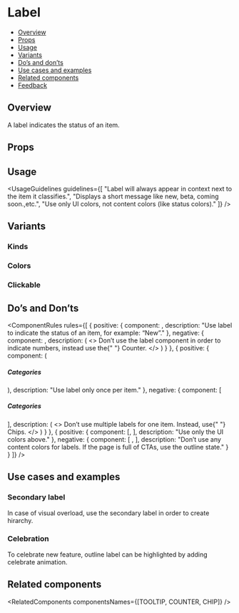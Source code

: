 
<Meta of={LabelStories} />

# Label

- [Overview](#overview)
- [Props](#props)
- [Usage](#usage)
- [Variants](#variants)
- [Do’s and don’ts](#dos-and-donts)
- [Use cases and examples](#use-cases-and-examples)
- [Related components](#related-components)
- [Feedback](#feedback)

## Overview

A label indicates the status of an item.

<Canvas of={LabelStories.Overview} />

## Props

<PropsTable />

## Usage

<UsageGuidelines
  guidelines={[
    "Label will always appear in context next to the item it classifies.",
    "Displays a short message like new, beta, coming soon.,etc.",
    "Use only UI colors, not content colors (like status colors)."
  ]}
/>

<TipCheckYourself />

## Variants

### Kinds

<Canvas of={LabelStories.Kinds} />

### Colors

<Canvas of={LabelStories.Colors} />

### Clickable

<Canvas of={LabelStories.Clickable} />

## Do’s and Don’ts

<ComponentRules
  rules={[
    {
      positive: {
        component: <Label text="New" />,
        description: "Use label to indicate the status of an item, for example: “New”."
      },
      negative: {
        component: <Label text="123" />,
        description: (
          <>
            Don’t use the label component in order to indicate numbers, instead use the{" "}
            <StorybookLink page="Feedback/Counter">Counter.</StorybookLink>
          </>
        )
      }
    },
    {
      positive: {
        component: (
          <div className="monday-storybook-label_inline-block">
            <h5 className="monday-storybook-label_title">Categories</h5>
            <Label text="new" />
          </div>
        ),
        description: "Use label only once per item."
      },
      negative: {
        component: [
          <div className="monday-storybook-label_block">
            <h5>Categories</h5>
            <div className="monday-storybook-label_inline-block">
              <Label text="Featured" />
              <Label text="CRM" />
              <Label text="Export" />
            </div>
          </div>
        ],
        description: (
          <>
            Don’t use multiple labels for one item. Instead, use{" "}
            <StorybookLink page="Data display/Chips">Chips.</StorybookLink>
          </>
        )
      }
    },
    {
      positive: {
        component: [<Label text="New" kind={Label.kinds.LINE} />, <Label text="Beta" />],
        description: "Use only the UI colors above."
      },
      negative: {
        component: [
          <Label
            className="monday-storybook-label_bad-lable monday-storybook-label_purple"
            kind={Label.kinds.LINE}
            text="Beta"
          />,
          <Label
            className="monday-storybook-label_bad-lable monday-storybook-label_pink"
            kind={Label.kinds.LINE}
            text="Beta"
          />
        ],
        description: "Don’t use any content colors for labels. If the page is full of CTAs, use the outline state."
      }
    }
  ]}
/>

## Use cases and examples

### Secondary label

In case of visual overload, use the secondary label in order to create hirarchy.

<Canvas of={LabelStories.SecondaryLabel} />

### Celebration

To celebrate new feature, outline label can be highlighted by adding celebrate animation.

<Canvas of={LabelStories.Celebration} />

## Related components

<RelatedComponents componentsNames={[TOOLTIP, COUNTER, CHIP]} />
